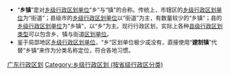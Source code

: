 [[Category:广东行政区划|]]
[[Category:乡级行政区划_(按省级行政区分类)|Category:乡级行政区划 (按省级行政区分类)]]
{{catmore|乡级行政区划}}

* <font size="2" >“'''乡镇'''”是对[[乡级行政区划|乡级行政区划单位]]“乡”与“镇”的合称。传统上，市辖区的[[乡级行政区划|乡级行政区划单位]]为“街道”；县级市的[[乡级行政区划|乡级行政区划单位]]以“街道”为主，有数量较少的“乡镇”；县的[[乡级行政区划|乡级行政区划单位]]为“乡镇”，以“乡”为主。现行行政区划，实际上各种[[县级行政区|县级行政区划类型]]可以包含乡、镇与街道[[乡级行政区划|区划单位]]。</font>
* <font size="2">鉴于局部地区[[乡级行政区划|乡级行政区划单位]]，“乡”区划单位极少或没有，直接使用“'''建制镇'''”代替“乡镇”来作为分类名称定位，符合各地习惯。</font>